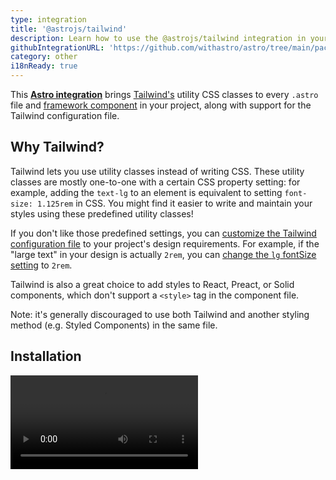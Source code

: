 ```yaml
---
type: integration
title: '@astrojs/tailwind'
description: Learn how to use the @astrojs/tailwind integration in your Astro project.
githubIntegrationURL: 'https://github.com/withastro/astro/tree/main/packages/integrations/tailwind/'
category: other
i18nReady: true
---
```


This **[Astro integration][astro-integration]** brings [Tailwind's](https://tailwindcss.com/) utility CSS classes to every `.astro` file and [framework component](/en/core-concepts/framework-components/) in your project, along with support for the Tailwind configuration file.

## Why Tailwind?

Tailwind lets you use utility classes instead of writing CSS. These utility classes are mostly one-to-one with a certain CSS property setting: for example, adding the `text-lg` to an element is equivalent to setting `font-size: 1.125rem` in CSS. You might find it easier to write and maintain your styles using these predefined utility classes!

If you don't like those predefined settings, you can [customize the Tailwind configuration file](https://tailwindcss.com/docs/configuration) to your project's design requirements. For example, if the "large text" in your design is actually `2rem`, you can [change the `lg` fontSize setting](https://tailwindcss.com/docs/font-size#customizing-your-theme) to `2rem`.

Tailwind is also a great choice to add styles to React, Preact, or Solid components, which don't support a `<style>` tag in the component file.

Note: it's generally discouraged to use both Tailwind and another styling method (e.g. Styled Components) in the same file.

## Installation

<Video src="https://user-images.githubusercontent.com/4033662/197398760-8fd30eff-4d13-449d-a598-00a6a1ac4644.mp4" type="video/mp4" />

### Quick Install

The `astro add` command-line tool automates the installation for you. Run one of the following commands in a new terminal window. 

<PackageManagerTabs>
  <Fragment slot="npm">
  ```sh
  npx astro add tailwind
  ```
  </Fragment>
  <Fragment slot="pnpm">
  ```sh
  pnpm astro add tailwind
  ```
  </Fragment>
  <Fragment slot="yarn">
  ```sh
  yarn astro add tailwind
  ```
  </Fragment>
</PackageManagerTabs>

If you run into any issues, [feel free to report them to us on GitHub](https://github.com/withastro/astro/issues) and try the manual installation steps below.

### Manual Install

First, install the `@astrojs/tailwind` and `tailwindcss` packages using your package manager.

<PackageManagerTabs>
  <Fragment slot="npm">
  ```sh
  npm install @astrojs/tailwind tailwindcss
  ```
  </Fragment>
  <Fragment slot="pnpm">
  ```sh
  pnpm add @astrojs/tailwind tailwindcss
  ```
  </Fragment>
  <Fragment slot="yarn">
  ```sh
  yarn add @astrojs/tailwind tailwindcss
  ```
  </Fragment>
</PackageManagerTabs>

Then, apply the integration to your `astro.config.*` file using the `integrations` property:

```js ins={2} ins="tailwind()" title="astro.config.mjs"
import { defineConfig } from 'astro/config';
import tailwind from '@astrojs/tailwind';

export default defineConfig({
  // ...
  integrations: [tailwind()],
});
```

Then, create a `tailwind.config.cjs` file in your project's root directory. You can use the following command to generate a basic configuration file for you:
  
<PackageManagerTabs>
  <Fragment slot="npm">
  ```sh
  npx tailwindcss init
  ```
  </Fragment>
  <Fragment slot="pnpm">
  ```sh
  pnpm dlx tailwindcss init
  ```
  </Fragment>
  <Fragment slot="yarn">
  ```sh
  yarn dlx tailwindcss init
  ```
  </Fragment>
</PackageManagerTabs>

Finally, add this basic configuration to your `tailwind.config.cjs` file:

```js ins={3} title="tailwind.config.cjs" "content: ['./src/**/*.{astro,html,js,jsx,md,mdx,svelte,ts,tsx,vue}']"
/** @type {import('tailwindcss').Config} */
module.exports = {
  content: ['./src/**/*.{astro,html,js,jsx,md,mdx,svelte,ts,tsx,vue}'],
  theme: {
    extend: {},
  },
  plugins: [],
};
```

## Usage

When you install the integration, Tailwind's utility classes should be ready to go right away. Head to the [Tailwind docs](https://tailwindcss.com/docs/utility-first) to learn how to use Tailwind, and if you see a utility class you want to try, add it to any HTML element to your project!

[Autoprefixer](https://github.com/postcss/autoprefixer) is also set up automatically when working in dev mode, and for production builds, so Tailwind classes will work in older browsers.

<Video src="https://user-images.githubusercontent.com/4033662/169918388-8ed153b2-0ba0-4b24-b861-d6e1cc800b6c.mp4" type="video/mp4" />

## Configuration

### Configuring Tailwind

If you used the Quick Install instructions and said yes to each prompt, you'll see a `tailwind.config.mjs` file in your project's root directory. Use this file for your Tailwind configuration changes. You can learn how to customize Tailwind using this file [in the Tailwind docs](https://tailwindcss.com/docs/configuration).

If it isn't there, you add your own `tailwind.config.(js|cjs|mjs)` file to the root directory and the integration will use its configurations. This can be great if you already have Tailwind configured in another project and want to bring those settings over to this one.

### Configuring the Integration

The Astro Tailwind integration handles the communication between Astro and Tailwind and it has its own options. Change these in the `astro.config.mjs` file (*not* the Tailwind configuration file) which is where your project's integration settings live.

#### configFile

Previously known as `config.path` in `@astrojs/tailwind` v3. See the [v4 changelog](https://github.com/withastro/astro/blob/main/packages/integrations/tailwind/CHANGELOG.md#400) for updating your config.

If you want to use a different Tailwind configuration file instead of the default `tailwind.config.(js|cjs|mjs)`, specify that file's location using this integration's `configFile` option. If `configFile` is relative, it will be resolved relative to the current working directory.

:::caution
Changing this isn't recommended since it can cause problems with other tools that integrate with Tailwind, like the official Tailwind VSCode extension.
:::

```js title="astro.config.mjs"
import { defineConfig } from 'astro/config';
import tailwind from '@astrojs/tailwind';

export default defineConfig({
  // ...
  integrations: [
    tailwind({
      // Example: Provide a custom path to a Tailwind config file
      configFile: './custom-config.cjs',
    }),
  ],
});
```

#### applyBaseStyles

Previously known as `config.applyBaseStyles` in `@astrojs/tailwind` v3. See the [v4 changelog](https://github.com/withastro/astro/blob/main/packages/integrations/tailwind/CHANGELOG.md#400) for updating your config.

By default, the integration imports a basic `base.css` file on every page of your project. This basic CSS file includes the three main `@tailwind` directives:

```css title="base.css"
/* The integration's default injected base.css file */
@tailwind base;
@tailwind components;
@tailwind utilities;
```

To disable this default behavior, set `applyBaseStyles` to `false`. This can be useful if you need to define your own `base.css` file (to include a [`@layer` directive](https://tailwindcss.com/docs/functions-and-directives#layer), for example). This can also be useful if you do not want `base.css` to be imported on every page of your project.

```js title="astro.config.mjs"
import { defineConfig } from 'astro/config';

export default defineConfig({
  // ...
  integrations: [
    tailwind({
      // Example: Disable injecting a basic `base.css` import on every page.
      // Useful if you need to define and/or import your own custom `base.css`.
      applyBaseStyles: false,
    }),
  ],
});
```

You can now [import your own `base.css` as a local stylesheet](/en/guides/styling/#import-a-local-stylesheet).

#### nesting

Set `true` to apply the [`tailwindcss/nesting` PostCSS plugin](https://tailwindcss.com/docs/using-with-preprocessors#nesting) so you can write nested CSS declarations alongside Tailwind's syntax. This option is `false` by default.

```js ins="nesting: true"
// astro.config.mjs
import { defineConfig } from 'astro/config';

export default defineConfig({
  integrations: [
    tailwind({
      // Example: Allow writing nested CSS declarations
      // alongside Tailwind's syntax
      nesting: true,
    }),
  ],
});
```

## Examples

* The [Astro Tailwind Starter](https://github.com/withastro/astro/tree/latest/examples/with-tailwindcss?on=github) gets you up and running with a base for your project that uses Tailwind for styling
* Astro's homepage uses Tailwind. Check out its [Tailwind configuration file](https://github.com/withastro/astro.build/blob/main/tailwind.config.ts) or an [example component](https://github.com/withastro/astro.build/blob/main/src/components/Checkbox.astro)
* The [Astro Ink](https://github.com/one-aalam/astro-ink), [Sarissa Blog](https://github.com/iozcelik/SarissaBlogAstroStarter), and [Creek](https://github.com/robertguss/Astro-Theme-Creek) themes use Tailwind for styling
* [Browse Astro Tailwind projects on GitHub](https://github.com/search?q=%22%40astrojs%2Ftailwind%22%3A+path%3A%2Fpackage.json\&type=code) for more examples!

## Troubleshooting

### Class does not exist with `@apply` directives

When using the `@apply` directive in an Astro, Vue, Svelte, or another component integration's `<style>` tag, it may generate errors about your custom Tailwind class not existing and cause your build to fail.

```sh
error   The `text-special` class does not exist. If `text-special` is a custom class, make sure it is defined within a `@layer` directive.
```

[Instead of using `@layer` directives in a global stylesheet](https://tailwindcss.com/docs/functions-and-directives#using-apply-with-per-component-css), define your custom styles by adding a plugin to your Tailwind config to fix it:

```js title="tailwind.config.cjs"
export default {
  // ...
  plugins: [
    function ({ addComponents, theme }) {
      addComponents({
        '.btn': {
          padding: theme('spacing.4'),
          margin: 'auto',
        },
      });
    },
  ],
};
```

### Class-based modifiers do not work with `@apply` directives

Certain Tailwind classes with modifiers rely on combining classes across multiple elements. For example, `group-hover:text-gray` compiles to `.group:hover .text-gray`. When this is used with the `@apply` directive in Astro `<style>` tags, the compiled styles are removed from the build output because they do not match any markup in the `.astro` file. The same issue may also happen in framework components that support scoped styles like Vue and Svelte.

To fix this, you can use inline classes instead:

```html "text-black group-hover:text-gray"
<p class="text-black group-hover:text-gray">Astro</p>
```

### Others

* If your installation doesn't seem to be working, try restarting the dev server.
* If you edit and save a file and don't see your site update accordingly, try refreshing the page.
* If refreshing the page doesn't update your preview, or if a new installation doesn't seem to be working, then restart the dev server.

For help, check out the `#support` channel on [Discord](https://astro.build/chat). Our friendly Support Squad members are here to help!

You can also check our [Astro Integration Documentation][astro-integration] for more on integrations.

[astro-integration]: /en/guides/integrations-guide/

[astro-ui-frameworks]: /en/core-concepts/framework-components/#using-framework-components

